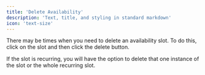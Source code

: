 ```yaml
---
title: 'Delete Availability'
description: 'Text, title, and styling in standard markdown'
icon: 'text-size'
---
```


There may be times when you need to delete an availability slot. To do this, click on the slot and then click
the delete button.

If the slot is recurring, you will have the option to delete that one instance of the slot or the whole recurring slot.